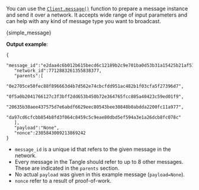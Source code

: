 
You can use the
[`Client.message()`](./../libraries/python/api_reference#messageseed-optional-account_index-optional-initial_address_index-optional-inputs-optional-input_range_begin-optional-input_range_end-optional-outputs-optional-dust_allowance_outputs-optional-index-optional-index_raw-optional-data-optional-data_str-optional-parents-optional-message)
function to prepare a message instance and send it over a network. It accepts wide range of input parameters and can
help with any kind of message type you want to broadcast.

<CodeBlock className="language-python">{simple_message}</CodeBlock>

**Output example**:

```string
{
   "message_id":"e2daa4c6b012b615becd6c12189b2c9e701ba0d53b31a15425b21af5105fc086",
   "network_id":7712883261355838377,
   "parents":[
      "0e2705ce50fec88f896663d4b7d562e74cbcfdd951ac482b1f03cfa5f27396d7",
      "0f5a0b2041766127c3f3bff2dd653b450b72e364765fcc805a40423c59ed01f9",
      "20635b30aee437575d7e6abdf6629eec80543bee30848b0abdda2200fc11a977",
      "da97cd6cfcbb854b8fd3f064c8459c5c9eae80dbd5ef594a3e1a26dcb8fc078c"
   ],
   "payload":"None",
   "nonce":2305843009213869242
}
```

- `message_id` is a unique id that refers to the given message in the network.
- Every message in the Tangle should refer to up to 8 other messages. These are indicated in the `parents` section.
- No actual `payload` was given in this example message (`payload=None`).
- `nonce` refer to a result of proof-of-work.
